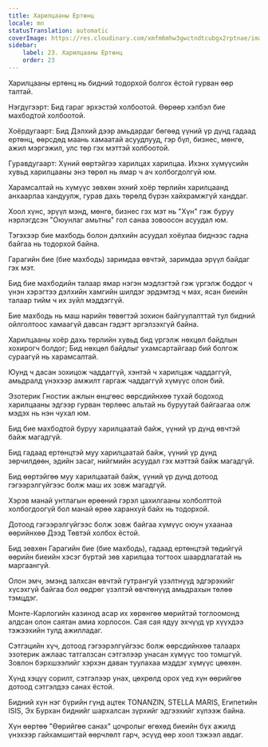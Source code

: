 ```yaml
---
title: Харилцааны Ертөнц
locale: mn
statusTranslation: automatic
coverImage: https://res.cloudinary.com/xmfm6mhw3gwctndtcubgx2rptnae/image/upload/v1740468922/small_cover_tratado_de_psicologia_revolucionaria_a4c0dca4e0.webp
sidebar:
    label: 23. Харилцааны Ертөнц
    order: 23
---
```

Харилцааны ертөнц нь бидний тодорхой болгох ёстой гурван өөр талтай.

Нэгдүгээрт: Бид гараг эрхэстэй холбоотой. Өөрөөр хэлбэл бие махбодтой холбоотой.

Хоёрдугаарт: Бид Дэлхий дээр амьдардаг бөгөөд үүний үр дүнд гадаад ертөнц, өөрсдөд маань хамаатай асуудлууд, гэр бүл, бизнес, мөнгө, ажил мэргэжил, улс төр гэх мэттэй холбоотой.

Гуравдугаарт: Хүний өөртэйгээ харилцах харилцаа. Ихэнх хүмүүсийн хувьд харилцааны энэ төрөл нь ямар ч ач холбогдолгүй юм.

Харамсалтай нь хүмүүс зөвхөн эхний хоёр төрлийн харилцаанд анхаарлаа хандуулж, гурав дахь төрөлд бүрэн хайхрамжгүй ханддаг.

Хоол хүнс, эрүүл мэнд, мөнгө, бизнес гэх мэт нь "Хүн" гэж буруу нэрлэгдсэн "Оюунлаг амьтны" гол санаа зовоосон асуудал юм.

Тэгэхээр бие махбодь болон дэлхийн асуудал хоёулаа биднээс гадна байгаа нь тодорхой байна.

Гарагийн бие (бие махбодь) заримдаа өвчтэй, заримдаа эрүүл байдаг гэх мэт.

Бид бие махбодийн талаар ямар нэгэн мэдлэгтэй гэж үргэлж боддог ч үнэн хэрэгтээ дэлхийн хамгийн шилдэг эрдэмтэд ч мах, ясан биеийн талаар тийм ч их зүйл мэддэггүй.

Бие махбодь нь маш нарийн төвөгтэй зохион байгуулалттай тул бидний ойлголтоос хамаагүй давсан гэдэгт эргэлзэхгүй байна.

Харилцааны хоёр дахь төрлийн хувьд бид үргэлж нөхцөл байдлын хохирогч болдог; Бид нөхцөл байдлыг ухамсартайгаар бий болгож сураагүй нь харамсалтай.

Юунд ч дасан зохицож чаддаггүй, хэнтэй ч харилцаж чаддаггүй, амьдралд үнэхээр амжилт гаргаж чаддаггүй хүмүүс олон бий.

Эзотерик Гностик ажлын өнцгөөс өөрсдийнхөө тухай бодоход харилцааны эдгээр гурван төрлөөс альтай нь буруутай байгаагаа олж мэдэх нь нэн чухал юм.

Бид бие махбодтой буруу харилцаатай байж, үүний үр дүнд өвчтэй байж магадгүй.

Бид гадаад ертөнцтэй муу харилцаатай байж, үүний үр дүнд зөрчилдөөн, эдийн засаг, нийгмийн асуудал гэх мэттэй байж магадгүй.

Бид өөртэйгөө муу харилцаатай байж, үүний үр дүнд дотоод гэгээрэлгүйгээс болж маш их зовж магадгүй.

Хэрэв манай унтлагын өрөөний гэрэл цахилгааны холболттой холбогдоогүй бол манай өрөө харанхуй байх нь тодорхой.

Дотоод гэгээрэлгүйгээс болж зовж байгаа хүмүүс оюун ухаанаа өөрийнхөө Дээд Төвтэй холбох ёстой.

Бид зөвхөн Гарагийн бие (бие махбодь), гадаад ертөнцтэй төдийгүй өөрийн биеийн хэсэг бүртэй зөв харилцаа тогтоох шаардлагатай нь маргаангүй.

Олон эмч, эмэнд залхсан өвчтэй гутрангуй үзэлтнүүд эдгэрэхийг хүсэхгүй байгаа бол өөдрөг үзэлтэй өвчтөнүүд амьдрахын төлөө тэмцдэг.

Монте-Карлогийн казинод асар их хөрөнгөө мөрийтэй тоглоомонд алдсан олон саятан амиа хорлосон. Сая сая ядуу эхчүүд үр хүүхдээ тэжээхийн тулд ажилладаг.

Сэтгэцийн хүч, дотоод гэгээрэлгүйгээс болж өөрсдийнхөө талаарх эзотерик ажлаас татгалзсан сэтгэлээр унасан хүмүүс тоо томшгүй. Зовлон бэрхшээлийг хэрхэн даван туулахаа мэддэг хүмүүс цөөхөн.

Хүнд хэцүү сорилт, сэтгэлээр унах, цөхрөлд орох үед хүн өөрийгөө дотоод сэтгэлдээ санах ёстой.

Бидний хүн нэг бүрийн гүнд ацтек TONANZIN, STELLA MARIS, Египетийн ISIS, Эх Бурхан биднийг шархалсан зүрхийг эдгээхийг хүлээж байна.

Хүн өөртөө "Өөрийгөө санах" цочролыг өгөхөд биеийн бүх ажилд үнэхээр гайхамшигтай өөрчлөлт гарч, эсүүд өөр хоол тэжээл авдаг.

